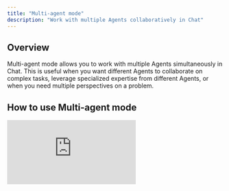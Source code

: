 ```yaml
---
title: "Multi-agent mode"
description: "Work with multiple Agents collaboratively in Chat"
---
```


## Overview

Multi-agent mode allows you to work with multiple Agents simultaneously in Chat. This is useful when you want different Agents to collaborate on complex tasks, leverage specialized expertise from different Agents, or when you need multiple perspectives on a problem.

## How to use Multi-agent mode

<div style={{ width:"100%",position:"relative"}}>
<iframe src="https://app.supademo.com/embed/cmfgg8oncc01a39ozs8zkioem" frameBorder="0" title="How to use Multi-agent mode" allow="clipboard-write" webkitallowfullscreen="true" mozallowfullscreen="true" allowfullscreen style={{ position:"absolute",top:0,left:0,width:"100%",height:"100%",border:"3px solid #5E43CE",borderRadius:"10px" }} />
</div>

1. Set your Chat to Multi-agent mode
2. Select the Agents you want to work with and start chatting to it
3. Press enter or click the arrow button to send your message and start chatting!

## Frequently asked questions (FAQs)

<AccordionGroup>
    <Accordion title="Can I call Agents I've created and Chat Agents?">Yes, you can call a mixture of your own Agents and Chat Agents.</Accordion>
</AccordionGroup>